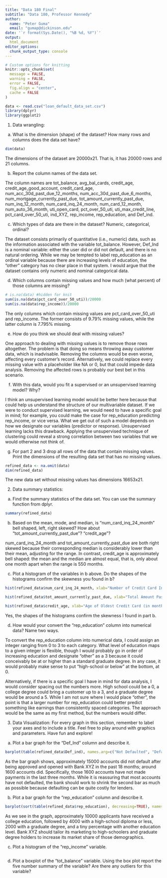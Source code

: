 ```yaml
---
title: "Data 180 Final"
subtitle: "Data 180, Professor Kennedy"
author: 
  name: "Peter Guma"
  email: "gumap@dickinson.edu"
date: '`r format(Sys.Date(), "%B %d, %Y")`'
output: 
  html_document
editor_options: 
  chunk_output_type: console
---
```


```r
# Custom options for knitting
knitr::opts_chunk$set(
  message = FALSE,
  warning = FALSE,
  error = FALSE, 
  fig.align = "center",
  cache = FALSE
) 
```

```r
data <- read.csv("loan_default_data_set.csv")
library(dplyr)
library(ggplot2)
```

1. Data wrangling:

a. What is the dimension (shape) of the dataset?  How many rows and columns does the data set have?
```r
dim(data)
```
The dimensions of the dataset are 20000x21. That is, it has 20000 rows and 21 columns.

b. Report the column names of the data set.

The column names are tot_balance, avg_bal_cards, credit_age, credit_age_good_account, credit_card_age, num_acc_30d_past_due_12_months, num_acc_30d_past_due_6_months, num_mortgage_currently_past_due, tot_amount_currently_past_due, num_inq_12_month, num_card_inq_24_month, num_card_12_month, num_auto_36_month, uti_open_card, pct_over_50_uti, uti_max_credit_line, pct_card_over_50_uti, ind_XYZ, rep_income, rep_education, and Def_ind.

c. Which types of data are there in the dataset? Numeric, categorical, ordinal?

The dataset consists primarily of quantitative (i.e., numeric) data, such as the information associated with the variable tot_balance. However, Def_Ind is a nominal variable: either the user did or did not default, and there is no natural ordering. While we may be tempted to label rep_education as an ordinal variable because there are increasing levels of education, the "other" category has no clear place in that system. I would argue that the dataset contains only numeric and nominal categorical data.

d. Which columns contain missing values and how much (what percent) of those columns are missing?
```r
# is.na(data) #hidden for knit
sum(is.na(data$pct_card_over_50_uti))/20000
sum(is.na(data$rep_income))/20000
```
The only columns which contain missing values are pct_card_over_50_uti and rep_income. The former consists of $9.79\%$ missing values, while the latter column is $7.795\%$ missing.

e. How do you think we should deal with missing values?

One approach to dealing with missing values is to remove those rows altogether. The problem is that doing so means throwing away customer data, which is inadvisable. Removing the columns would be even worse, affecting every customer's record. Alternatively, we could replace every missing value with a placeholder like NA or 0, but that could impede data analysis. Removing the affected rows is probably our best bet in this scenario.

f. With this data, would you fit a supervised or an unsupervised learning model? Why? 

I think an unsupervised learning model would be better here because that could help us understand the structure of our multivariable dataset. If we were to conduct supervised learning, we would need to have a specific goal in mind; for example, you could make the case for rep_education predicting rep_income, or vice versa. What we get out of such a model depends on how we designate our variables (predictor or response). Unsupervised learning lacks this drawback. Applying the unsupervised technique of clustering could reveal a strong correlation between two variables that we would otherwise not think of.

g. For part 2 and 3 drop all rows of the data that contain missing values. Print the dimensions of the resulting data set that has no missing values.
```r
refined_data <- na.omit(data)
dim(refined_data)
```
The new data set without missing values has dimensions 16653x21.

2. Data summary statistics:

a. Find the summary statistics of the data set. You can use the summary function from dplyr. 
```r
summary(refined_data)
```

b. Based on the mean, mode, and median, is “num_card_inq_24_month” bell shaped, left, right skewed? How about “tot_amount_currently_past_due”? “credit_age”? 

num_card_inq_24_month and tot_amount_currently_past_due are both right skewed because their corresponding median is considerably lower than their mean, adjusting for the range. In contrast, credit_age is approximately bell shaped: the mean and the median are almost equal, that is, only about one month apart when the range is 550 months.

c. Plot a histogram of the variables in b above. Do the shapes of the histograms confirm the skewness you found in b?
```r
hist(refined_data$num_card_inq_24_month, xlab="Number of Credit Card Inquiries (in months)", main="Number of Credit Card Inquiries in Last 24 Months", xlim=c(0,10), ylim=c(0,14000), col="salmon")

hist(refined_data$tot_amount_currently_past_due, xlab="Total Amount Past Due", main="Total Amount Past Due for All Credit Accounts", xlim=c(0,12000), ylim=c(0,20000), col="orange")

hist(refined_data$credit_age, xlab="Age of Oldest Credit Card (in months)", main="Age of Applicant's Oldest Credit Card", xlim=c(0,600), ylim=c(0,5000), col="red3")
```
Yes, the shapes of the histograms confirm the skewness I found in part b.

d. How would your convert the “rep_education” column into numerical data? Name two ways. 

To convert the rep_education column into numerical data, I could assign an integer ranging from 0 to 3 to each category. What level of education maps to a given integer is flexible, though I would probably go in order of increasing education and designate "other" as a 3 because it could conceivably be at or higher than a standard graduate degree. In any case, it would probably make sense to put "high-school or below" at the bottom, at 0.

Alternatively, if there is a specific goal I have in mind for data analysis, I would consider spacing out the numbers more. High school could be a 0, a college degree could bring a customer up to a 3, and a graduate degree would be around a 5. While I am not sure where I would place "other", the point is that a larger number for rep_education could better predict something like earnings than consistently spaced categories. The approach would be the same as my first method, but the numbers would differ.

3. Data Visualization:
For every graph in this section, remember to label your axes and to include a title. Feel free to play around with graphics and parameters. Have fun and explore!

a. Plot a bar graph for the “Def_Ind” column and describe it. 
```r
barplot(table(refined_data$Def_ind), names.arg=c("Not Defaulted", "Defaulted"), xlab="Indicator of Default", ylab="Frequency", main="Accounts that Defaulted in the Past 18 Months", ylim=c(0,16000), col=c("green2","red2"))
```
As the bar graph shows, approximately 15000 accounts did not default after being approved and opened with Bank XYZ in the past 18 months; around 1600 accounts did. Specifically, those 1600 accounts have not made payments in the last three months. While it is reassuring that most accounts have not defaulted, the bank should work to shrink the second bar as much as possible because defaulting can be quite costly for lenders.

b. Plot a bar graph for the “rep_education" column and describe it. 
```r
barplot(sort(table(refined_data$rep_education), decreasing=TRUE), names.arg=c("College", "High School", "Graduate", "Other"), xlab="Education Level", ylab="Frequency", main="Education Level Self-Reported by Applicants", ylim=c(0,12000), col=c(2,3,4,5))
```
As we see in the graph, approximately 10000 applicants have received a college education, followed by 4000 with a high-school diploma or less, 2000 with a graduate degree, and a tiny percentage with another education level. Bank XYZ should tailor its marketing to high-schoolers and graduate degree holders to increase its market share of those demographics.

c. Plot a histogram of the “rep_income” variable.
```r

```

d. Plot a boxplot of the “tot_balance” variable. Using the box plot report the five number summary of the variable? Are there any outliers for this variable?
```r

```
